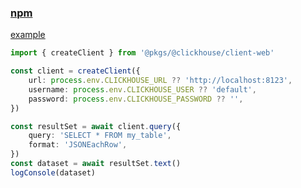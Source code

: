 ### [npm](https://www.npmjs.com/package/@clickhouse/client-web)
[example](../../../_examples/pkgs/clickhouse/client-web)

```ts
import { createClient } from '@pkgs/@clickhouse/client-web'

const client = createClient({
    url: process.env.CLICKHOUSE_URL ?? 'http://localhost:8123',
    username: process.env.CLICKHOUSE_USER ?? 'default',
    password: process.env.CLICKHOUSE_PASSWORD ?? '',
})

const resultSet = await client.query({
    query: 'SELECT * FROM my_table',
    format: 'JSONEachRow',
})
const dataset = await resultSet.text()
logConsole(dataset)
```